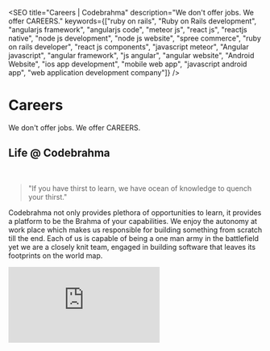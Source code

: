 
<SEO
  title="Careers | Codebrahma"
  description="We don't offer jobs. We offer CAREERS."
  keywords={["ruby on rails", "Ruby on Rails development", "angularjs framework", "angularjs code", "meteor js", "react js", "reactjs native", "node js development", "node js website", "spree commerce", "ruby on rails developer", "react js components", "javascript meteor", "Angular javascript", "angular framework", "js angular", "angular website", "Android Website", "ios app development", "mobile web app", "javascript android app", "web application development company"]}
/>

# Careers

We don't offer jobs. We offer CAREERS.

## Life @ Codebrahma

<br />
<blockquote>
  "If you have thirst to learn, we have ocean of knowledge to quench your thirst."
</blockquote>

Codebrahma not only provides plethora of opportunities to learn, it provides a platform to be the Brahma of your capabilities. We enjoy the autonomy at work place which makes us responsible for building something from scratch till the end. Each of us is capable of being a one man army in the battlefield yet we are a closely knit team, engaged in building software that leaves its footprints on the world map.

<div class='embed-wrapper'>
  <div class='embed-container'>
    <iframe
      src="https://player.vimeo.com/video/157740480"
      frameBorder="0"
      allow="autoplay; fullscreen"
      style="max-width: 100%;"
      allowFullScreen
    />
  </div>
</div>

## Interested in Joining Us?

#### Contribute on our [GitHub repos](https://github.com/Codebrahma/react-lite-ui/issues) and win a chance to get hired

##### Your effort is not going waste. You can win bounties up to Rs.10,000.

## Want to Apply?

_Do you want to build world class applications used by millions of people? [Apply Now](https://angel.co/codebrahma/jobs)_
